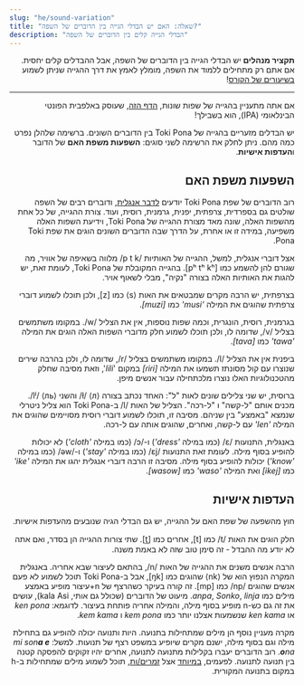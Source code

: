 ```yaml
---
slug: "he/sound-variation"
title: "שאלה: האם יש הבדלי הגייה בין הדוברים של השפה?"
description: "הבדלי הגייה קלים בין הדוברים של השפה"
---
```



<div dir="rtl">

**תקציר מנהלים** יש הבדלי הגייה בין הדוברים של השפה, אבל ההבדלים קלים יחסית. אם אתם רק מתחילים ללמוד את השפה, מומלץ לאמץ את דרך ההגייה שניתן לשמוע [בשיעורים של הקורס](en/01/)!

*** 
אם אתה מתעניין  בהגייה של שפות שונות,  [הדף הזה](https://en.wikipedia.org/wiki/International_Phonetic_Alphabet), שעוסק באלפבית הפונטי הבינלאומי (IPA), הוא בשבילך!

יש הבדלים מזעריים בהגייה של Toki Pona בין הדוברים השונים. ברשימה שלהלן נפרט כמה מהם. ניתן לחלק את הרשימה לשני סוגים: **השפעות משפת האם** של הדובר ו**העדפות אישיות**.

## השפעות משפת האם

רוב הדוברים של שפת Toki Pona יודעים [לדבר אנגלית](https://tokiponacensus.github.io/results2022/#what-languages-do-tokiponists-know), ודוברים רבים של השפה שולטים גם בספרדית, צרפתית, יפנית, גרמנית, רוסית, ועוד. צורת ההגייה, של כל אחת מהשפות האלה,  שונה מאד מצורת ההגייה של Toki Pona, וידיעת השפות האלה משפיעה, במידה זו או אחרת, על הדרך שבה הדוברים השונים הוגים את שפת Toki Pona. 

אצל דוברי אנגלית, למשל, ההגייה של האותיות /p t k/ מלווה בשאיפה של אוויר, מה שגורם להן להשמע כמו [pʰ tʰ kʰ]. בהגייה המקובלת של Toki Pona, לעומת זאת, יש להגות את האותיות האלה בצורה "נקיה", מבלי לשאוף אויר. 

בצרפתית, יש הרבה מקרים שמבטאים את האות ⟨s⟩ כמו [z], ולכן תוכלו לשמוע דוברי צרפתית שהוגים את המילה *'musi'* כמו *[muzi]*.

בגרמנית, רוסית, הונגרית, וכמה שפות נוספות, אין את הצליל /w/. במקומו משתמשים בצליל /v/, שדומה לו, ולכן תוכלו לשמוע חלק מדוברי השפות האלה הוגים את המילה *'tawa'* כמו *[tava]*.

ביפנית אין את הצליל /l/. במקומו משתמשים בצליל /r/, שדומה לו, ולכן בהרבה שירים שנוצרו עם קול מסונתז תשמעו את המילה *[ɾiɾi]* במקום '*lili*', וזאת מסיבה שחלק מהטכנולוגיות האלו נוצרו מלכתחילה עבור אנשים מיפן. 

ברוסית, יש שני צלילים שונים לאות "ל": האחד נכתב בצורה ⟨л⟩ /ɫ/ והשני ⟨ль⟩ /lʲ/. מכנים אותם "ל-קשה" ו "ל-רכה". הצליל של האות /l/ ב-Toki Pona הוא צליל ניטרלי שנמצא "באמצע" בין שניהם. מסיבה זו, תוכלו לשמוע  דוברי רוסית מסויימים שהוגים את המילה *'len'* עם ל-קשה, ואחרים, שהוגים אותה עם ל-רכה.

באנגלית, התנועות  /ɛ/ (כמו במילה *'dress'*) ו-/ɔ/ (כמו במילה *'cloth'*) לא יכולות להופיע בסוף מילה. לעומת זאת התנועות /ɛj/ (כמו במילה *'stay'*) ו-/əw/ (כמו במילה *'know'*) יכולות להופיע בסוף מילה. מסיבה זו הרבה דוברי אנגלית יהגו את המילה *'ike'* כמו *[ikej]* ואת המילה *'waso'* כמו *[wasow]*. 

## העדפות אישיות

חוץ מהשפעה של שפת האם על ההגייה, יש גם הבדלי הגיה שנובעים מהעדפות אישיות. 

חלק הוגים את האות /t/ כמו [t], אחרים כמו [t̪]. שתי צורות ההגייה הן בסדר, ואם אתה לא יודע מה ההבדל - זה סימן טוב שזה לא באמת משנה.

הרבה אנשים משנים את ההגייה של האות /n/, בהתאם לעיצור שבא אחריה. באנגלית המקרה הנפוץ הוא של ⟨nk⟩ שהוגים כמו [ŋk], אבל ב-Toki Pona תוכל לשמוע לא פעם אנשים שהוגים /np/ כמו  [mp]. זה קורה בעיקר כשהרצף של n+עיצור מופיע באמצע מילים כמו *anpa*, *Sonko*, *linja*. מיעוט של הדוברים (שכולל גם אותי, kala Asi), עושים את זה גם כש-n מופיע בסוף מילה, והמילה אחריה פותחת בעיצור. לדוגמא: *ken pona* או   *ken kama* שנשמעות אצלנו יותר כמו *kem pona* ו *kem kama*.

מקרה מעניין נוסף הן מילים שמתחילות בתנועה. היות ותנועה יכולה להופיע גם בתחילת מילה וגם בסוף מילה, ישנם מקרים שיופיע במשפט רצף של תנועות. למשל: *mi son**a e o**na*. רוב הדוברים יעברו בקלילות מתנועה לתנועה, אחרים יהיו זקוקים להפסקה קטנה בין תנועה לתנועה. לפעמים, [במיוחד](https://www.youtube.com/watch?v=FimMEOCRWUA) אצל  [זמרים/ות](https://www.youtube.com/watch?v=96PM_jUdS2M), תוכל לשמוע מילים שמתחילות ב-h במקום בתנועה המקורית.

</div>